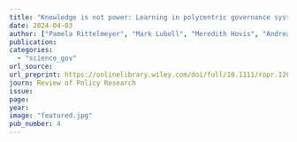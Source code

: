 ```yaml
---
title: "Knowledge is not power: Learning in polycentric governance systems"
date: 2024-04-03
author: ["Pamela Rittelmeyer", "Mark Lubell", "Meredith Hovis", "Andrea K. Gerlak","Tanya Heikkila", "Tara Pozzi"]
publication: 
categories: 
  - "science_gov"
url_source: 
url_preprint: https://onlinelibrary.wiley.com/doi/full/10.1111/ropr.12606
journ: Review of Policy Research
issue: 
page: 
year: 
image: "featured.jpg"
pub_number: 4
---
```

